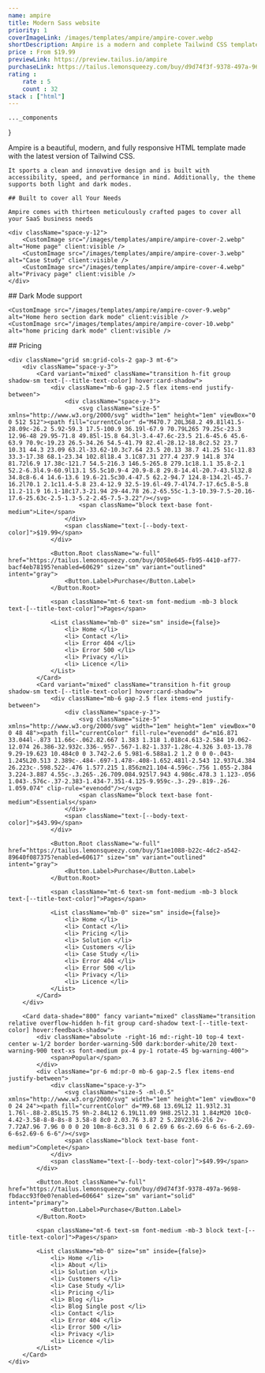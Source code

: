 ```yaml
---
name: ampire
title: Modern Sass website
priority: 1
coverImageLink: /images/templates/ampire/ampire-cover.webp
shortDescription: Ampire is a modern and complete Tailwind CSS template ideal for any SaaS business or startup.
price : From $19.99
previewLink: https://preview.tailus.io/ampire
purchaseLink: https://tailus.lemonsqueezy.com/buy/d9d74f3f-9378-497a-9698-fbdacc93f0e0
rating : 
    rate : 5
    count : 32
stack : ["html"]
---
```



    ..._components
}

<div>
    Ampire is a beautiful, modern, and fully responsive HTML template made with the latest version of Tailwind CSS. 
    
    It sports a clean and innovative design and is built with accessibility, speed, and performance in mind. Additionally, the theme supports both light and dark modes.
</div>

<div>

    ## Built to cover all Your Needs

    Ampire comes with thirteen meticulously crafted pages to cover all your SaaS business needs

    <div className="space-y-12">
        <CustomImage src="/images/templates/ampire/ampire-cover-2.webp" alt="Home page" client:visible />
        <CustomImage src="/images/templates/ampire/ampire-cover-3.webp" alt="Case Study" client:visible />
        <CustomImage src="/images/templates/ampire/ampire-cover-4.webp" alt="Privacy page" client:visible />
    </div>
</div>

<div>
    ## Dark Mode support

    <CustomImage src="/images/templates/ampire/ampire-cover-9.webp" alt="Home hero section dark mode" client:visible />
    <CustomImage src="/images/templates/ampire/ampire-cover-10.webp" alt="home pricing dark mode" client:visible />
</div>

<div>
    ## Pricing

    <div className="grid sm:grid-cols-2 gap-3 mt-6">
        <div className="space-y-3">
            <Card variant="mixed" className="transition h-fit group shadow-sm text-[--title-text-color] hover:card-shadow">
                <div className="mb-6 gap-2.5 flex items-end justify-between">
                    <div className="space-y-3">
                        <svg className="size-5" xmlns="http://www.w3.org/2000/svg" width="1em" height="1em" viewBox="0 0 512 512"><path fill="currentColor" d="M470.7 20L368.2 49.81l41.5-28.09c-26.2 5.92-59.3 17.5-100.9 36.19l-67.9 70.79L265 79.25c-23.3 12.96-48 29.95-71.8 49.85l-15.8 64.3l-3.4-47.6c-23.5 21.6-45.6 45.6-63.9 70.9c-19.23 26.5-34.26 54.5-41.79 82.4l-28.12-18.8c2.52 23.7 10.31 44.3 23.09 63.2l-33.62-10.3c7.64 23.5 20.13 38.7 41.25 51c-11.83 33.3-17.38 68.1-23.34 102.8l18.4 3.1C87.31 277.4 237.9 141.8 374 81.72l6.9 17.38c-121.7 54.5-216.3 146.5-265.8 279.1c18.1.1 35.8-2.1 52.2-6.3l4.9-60.9l13.1 55.5c10.9-4 20.9-8.8 29.8-14.4l-20.7-43.5l32.8 34.8c8-6.4 14.6-13.6 19.6-21.5c30.4-47.5 62.2-94.7 124.8-134.2l-45.7-16.2l70.1 2.1c11.4-5.8 23.4-12.9 32.5-19.6l-49.7-4l74.7-17.6c5.8-5.8 11.2-11.9 16.1-18c17.3-21.94 29-44.78 26.2-65.55c-1.3-10.39-7.5-20.16-17.6-25.63c-2.5-1.3-5.2-2.45-7.5-3.22"/></svg>
                        <span className="block text-base font-medium">Lite</span>
                    </div>
                    <span className="text-[--body-text-color]">$19.99</span>
                </div>
                
                <Button.Root className="w-full" href="https://tailus.lemonsqueezy.com/buy/0058e645-fb95-4410-af77-bacf4eb78195?enabled=60629" size="sm" variant="outlined" intent="gray">
                    <Button.Label>Purchase</Button.Label>
                </Button.Root>
                
                <span className="mt-6 text-sm font-medium -mb-3 block text-[--title-text-color]">Pages</span>

                <List className="mb-0" size="sm" inside={false}>
                    <li> Home </li>
                    <li> Contact </li>
                    <li> Error 404 </li>
                    <li> Error 500 </li>
                    <li> Privacy </li>
                    <li> Licence </li>
                </List>
            </Card>  
            <Card variant="mixed" className="transition h-fit group shadow-sm text-[--title-text-color] hover:card-shadow">
                <div className="mb-6 gap-2.5 flex items-end justify-between">
                    <div className="space-y-3">
                        <svg className="size-5" xmlns="http://www.w3.org/2000/svg" width="1em" height="1em" viewBox="0 0 48 48"><path fill="currentColor" fill-rule="evenodd" d="m16.871 33.044l-.873 11.66c-.062.82.667 1.383 1.318 1.018c4.613-2.584 19.062-12.074 26.386-32.932c.336-.957-.567-1.82-1.337-1.28c-4.326 3.03-13.78 9.29-19.623 10.484c0 0 3.742-2.6 5.981-6.588a1.2 1.2 0 0 0-.043-1.245L20.513 2.389c-.484-.697-1.478-.408-1.652.481l-2.543 12.937L4.384 26.223c-.598.522-.476 1.577.215 1.856zm21.104-4.596c-.756 1.055-2.384 3.224-3.887 4.55c-.3.265-.26.709.084.925l7.943 4.986c.478.3 1.123-.056 1.043-.576c-.37-2.383-1.434-7.351-4.125-9.959c-.3-.29-.819-.26-1.059.074" clip-rule="evenodd"/></svg>
                        <span className="block text-base font-medium">Essentials</span>
                    </div>
                    <span className="text-[--body-text-color]">$43.99</span>
                </div>

                <Button.Root className="w-full" href="https://tailus.lemonsqueezy.com/buy/51ae1088-b22c-4dc2-a542-89640f087375?enabled=60617" size="sm" variant="outlined" intent="gray">
                    <Button.Label>Purchase</Button.Label>
                </Button.Root>

                <span className="mt-6 text-sm font-medium -mb-3 block text-[--title-text-color]">Pages</span>

                <List className="mb-0" size="sm" inside={false}>
                    <li> Home </li>
                    <li> Contact </li>
                    <li> Pricing </li>
                    <li> Solution </li>
                    <li> Customers </li>
                    <li> Case Study </li>
                    <li> Error 404 </li>
                    <li> Error 500 </li>
                    <li> Privacy </li>
                    <li> Licence </li>
                </List>
            </Card>
        </div>

        <Card data-shade="800" fancy variant="mixed" className="transition relative overflow-hidden h-fit group card-shadow text-[--title-text-color] hover:feedback-shadow">
            <div className="absolute -right-16 md:-right-10 top-4 text-center w-1/2 border border-warning-500 dark:border-white/20 text-warning-900 text-xs font-medium px-4 py-1 rotate-45 bg-warning-400">
                <span>Popular</span>
            </div>
            <div className="pr-6 md:pr-0 mb-6 gap-2.5 flex items-end justify-between">
                <div className="space-y-3">
                    <svg className="size-5 -ml-0.5" xmlns="http://www.w3.org/2000/svg" width="1em" height="1em" viewBox="0 0 24 24"><path fill="currentColor" d="M9.68 13.69L12 11.93l2.31 1.76l-.88-2.85L15.75 9h-2.84L12 6.19L11.09 9H8.25l2.31 1.84zM20 10c0-4.42-3.58-8-8-8s-8 3.58-8 8c0 2.03.76 3.87 2 5.28V23l6-2l6 2v-7.72A7.96 7.96 0 0 0 20 10m-8-6c3.31 0 6 2.69 6 6s-2.69 6-6 6s-6-2.69-6-6s2.69-6 6-6"/></svg>
                    <span className="block text-base font-medium">Complete</span>
                </div>
                <span className="text-[--body-text-color]">$49.99</span>
            </div>

            <Button.Root className="w-full" href="https://tailus.lemonsqueezy.com/buy/d9d74f3f-9378-497a-9698-fbdacc93f0e0?enabled=60664" size="sm" variant="solid" intent="primary">
                <Button.Label>Purchase</Button.Label>
            </Button.Root>

            <span className="mt-6 text-sm font-medium -mb-3 block text-[--title-text-color]">Pages</span>

            <List className="mb-0" size="sm" inside={false}>
                <li> Home </li>
                <li> About </li>
                <li> Solution </li>
                <li> Customers </li>
                <li> Case Study </li>
                <li> Pricing </li>
                <li> Blog </li>
                <li> Blog Single post </li>
                <li> Contact </li>
                <li> Error 404 </li>
                <li> Error 500 </li>
                <li> Privacy </li>
                <li> Licence </li>
            </List>
        </Card>
    </div>
</div>

<div>
    <RatingComparison
        rating={{
            one : 0,
            two: 0,
            three: 0,
            four: 0,
            five: 100
        }}
    />
</div>